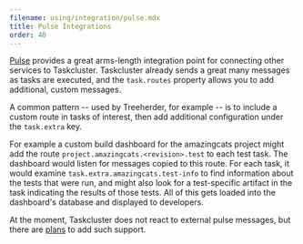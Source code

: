 ```yaml
---
filename: using/integration/pulse.mdx
title: Pulse Integrations
order: 40
---
```


[Pulse](/docs/manual/design/apis/pulse) provides a great arms-length integration
point for connecting other services to Taskcluster. Taskcluster already sends a
great many messages as tasks are executed, and the `task.routes` property
allows you to add additional, custom messages.

A common pattern -- used by Treeherder, for example -- is to include a custom
route in tasks of interest, then add additional configuration under the
`task.extra` key.

For example a custom build dashboard for the amazingcats project might add the
route `project.amazingcats.<revision>.test` to each test task. The dashboard
would listen for messages copied to this route.  For each task, it would
examine `task.extra.amazingcats.test-info` to find information about the tests
that were run, and might also look for a test-specific artifact in the task
indicating the results of those tests. All of this gets loaded into the
dashboard's database and displayed to developers.

At the moment, Taskcluster does not react to external pulse messages, but there
are [plans](https://github.com/taskcluster/taskcluster-rfcs/issues/66) to add
such support.
